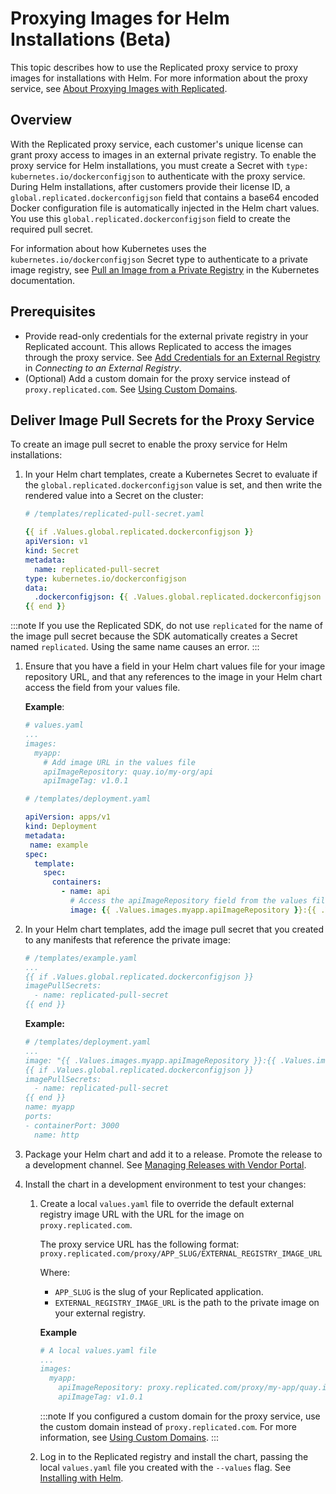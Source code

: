 # Proxying Images for Helm Installations (Beta)

This topic describes how to use the Replicated proxy service to proxy images for installations with Helm. For more information about the proxy service, see [About Proxying Images with Replicated](private-images-about).

## Overview

With the Replicated proxy service, each customer's unique license can grant proxy access to images in an external private registry. To enable the proxy service for Helm installations, you must create a Secret with `type: kubernetes.io/dockerconfigjson` to authenticate with the proxy service. During Helm installations, after customers provide their license ID, a `global.replicated.dockerconfigjson` field that contains a base64 encoded Docker configuration file is automatically injected in the Helm chart values. You use this `global.replicated.dockerconfigjson` field to create the required pull secret.

For information about how Kubernetes uses the `kubernetes.io/dockerconfigjson` Secret type to authenticate to a private image registry, see [Pull an Image from a Private Registry](https://kubernetes.io/docs/tasks/configure-pod-container/pull-image-private-registry/) in the Kubernetes documentation.

## Prerequisites

* Provide read-only credentials for the external private registry in your Replicated account. This allows Replicated to access the images through the proxy service. See [Add Credentials for an External Registry](packaging-private-images#add-credentials-for-an-external-registry) in _Connecting to an External Registry_.
* (Optional) Add a custom domain for the proxy service instead of `proxy.replicated.com`. See [Using Custom Domains](custom-domains-using).

## Deliver Image Pull Secrets for the Proxy Service

To create an image pull secret to enable the proxy service for Helm installations:

1. In your Helm chart templates, create a Kubernetes Secret to evaluate if the `global.replicated.dockerconfigjson` value is set, and then write the rendered value into a Secret on the cluster:

   ```yaml
   # /templates/replicated-pull-secret.yaml

   {{ if .Values.global.replicated.dockerconfigjson }}
   apiVersion: v1
   kind: Secret
   metadata:
     name: replicated-pull-secret
   type: kubernetes.io/dockerconfigjson
   data:
     .dockerconfigjson: {{ .Values.global.replicated.dockerconfigjson }}
   {{ end }}
   ```

  :::note
  If you use the Replicated SDK, do not use `replicated` for the name of the image pull secret because the SDK automatically creates a Secret named `replicated`. Using the same name causes an error.
  :::

1. Ensure that you have a field in your Helm chart values file for your image repository URL, and that any references to the image in your Helm chart access the field from your values file.  

   **Example**:

   ```yaml
   # values.yaml
   ...
   images:
     myapp:
       # Add image URL in the values file
       apiImageRepository: quay.io/my-org/api
       apiImageTag: v1.0.1
   ```
   ```yaml
   # /templates/deployment.yaml

   apiVersion: apps/v1
   kind: Deployment
   metadata:
    name: example
   spec:
     template:
       spec:
         containers:
           - name: api
             # Access the apiImageRepository field from the values file
             image: {{ .Values.images.myapp.apiImageRepository }}:{{ .Values.images.myapp.apiImageTag }}
   ```

1. In your Helm chart templates, add the image pull secret that you created to any manifests that reference the private image:

   ```yaml
   # /templates/example.yaml
   ...
   {{ if .Values.global.replicated.dockerconfigjson }}
   imagePullSecrets:
     - name: replicated-pull-secret
   {{ end }}
   ```

   <NameLimitation/>

   **Example:**

    ```yaml
    # /templates/deployment.yaml
    ...
    image: "{{ .Values.images.myapp.apiImageRepository }}:{{ .Values.images.myapp.apiImageTag }}"
    {{ if .Values.global.replicated.dockerconfigjson }}
    imagePullSecrets:
      - name: replicated-pull-secret
    {{ end }}
    name: myapp
    ports:
    - containerPort: 3000
      name: http
    ```

1. Package your Helm chart and add it to a release. Promote the release to a development channel. See [Managing Releases with Vendor Portal](releases-creating-releases).

1. Install the chart in a development environment to test your changes:

   1. Create a local `values.yaml` file to override the default external registry image URL with the URL for the image on `proxy.replicated.com`.
   
      The proxy service URL has the following format: `proxy.replicated.com/proxy/APP_SLUG/EXTERNAL_REGISTRY_IMAGE_URL`
      
      Where:
      * `APP_SLUG` is the slug of your Replicated application.
      * `EXTERNAL_REGISTRY_IMAGE_URL` is the path to the private image on your external registry.

      **Example**
      ```yaml
      # A local values.yaml file
      ...
      images:
        myapp:
          apiImageRepository: proxy.replicated.com/proxy/my-app/quay.io/my-org/api
          apiImageTag: v1.0.1

      ```

      :::note
      If you configured a custom domain for the proxy service, use the custom domain instead of `proxy.replicated.com`. For more information, see [Using Custom Domains](custom-domains-using).
      :::
   
   1. Log in to the Replicated registry and install the chart, passing the local `values.yaml` file you created with the `--values` flag. See [Installing with Helm](install-with-helm).


    

